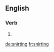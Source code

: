 
==English==

===Verb===
{{head|en|present participle}}

# {{present participle of|snirt|lang=en}}

[[de:snirting]]
[[fr:snirting]]